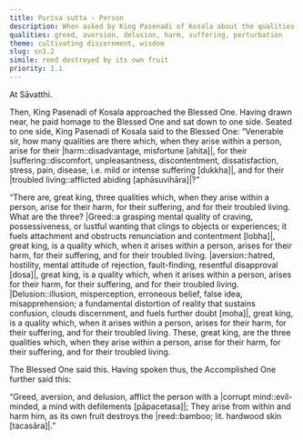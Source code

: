 ```yaml
---
title: Purisa sutta - Person
description: When asked by King Pasenadi of Kosala about the qualities that arise within a person for their harm, suffering, and troubled living, the Buddha lists greed, aversion, and delusion, and explains their effect on the mind with a simile.
qualities: greed, aversion, delusion, harm, suffering, perturbation
theme: cultivating discernment, wisdom
slug: sn3.2
simile: reed destroyed by its own fruit
priority: 1.1
---
```


At Sāvatthi.

Then, King Pasenadi of Kosala approached the Blessed One. Having drawn near, he paid homage to the Blessed One and sat down to one side. Seated to one side, King Pasenadi of Kosala said to the Blessed One: “Venerable sir, how many qualities are there which, when they arise within a person, arise for their |harm::disadvantage, misfortune [ahita]|, for their |suffering::discomfort, unpleasantness, discontentment, dissatisfaction, stress, pain, disease, i.e. mild or intense suffering [dukkha]|, and for their |troubled living::afflicted abiding [aphāsuvihāra]|?”

“There are, great king, three qualities which, when they arise within a person, arise for their harm, for their suffering, and for their troubled living. What are the three? |Greed::a grasping mental quality of craving, possessiveness, or lustful wanting that clings to objects or experiences; it fuels attachment and obstructs renunciation and contentment [lobha]|, great king, is a quality which, when it arises within a person, arises for their harm, for their suffering, and for their troubled living. |aversion::hatred, hostility, mental attitude of rejection, fault-finding, resentful disapproval [dosa]|, great king, is a quality which, when it arises within a person, arises for their harm, for their suffering, and for their troubled living. |Delusion::illusion, misperception, erroneous belief, false idea, misapprehension; a fundamental distortion of reality that sustains confusion, clouds discernment, and fuels further doubt [moha]|, great king, is a quality which, when it arises within a person, arises for their harm, for their suffering, and for their troubled living. These, great king, are the three qualities which, when they arise within a person, arise for their harm, for their suffering, and for their troubled living.

The Blessed One said this. Having spoken thus, the Accomplished One further said this:

“Greed, aversion, and delusion,
afflict the person with a |corrupt mind::evil-minded, a mind with defilements [pāpacetasa]|;
They arise from within and harm him,
as its own fruit destroys the |reed::bamboo; lit. hardwood skin [tacasāra]|.”